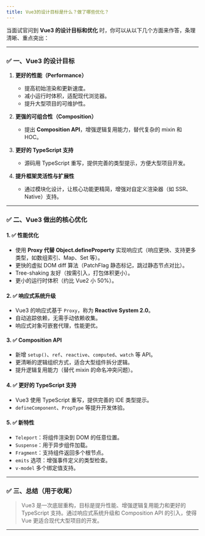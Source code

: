 ```yaml
---
title: Vue3的设计目标是什么？做了哪些优化？
---
```


当面试官问到 **Vue3 的设计目标和优化** 时，你可以从以下几个方面来作答，条理清晰、重点突出：

---

### ✅ 一、Vue3 的设计目标

1. **更好的性能（Performance）**

   * 提高初始渲染和更新速度。
   * 减小运行时体积，适配现代浏览器。
   * 提升大型项目的可维护性。

2. **更强的可组合性（Composition）**

   * 提出 **Composition API**，增强逻辑复用能力，替代复杂的 mixin 和 HOC。

3. **更好的 TypeScript 支持**

   * 源码用 TypeScript 重写，提供完善的类型提示，方便大型项目开发。

4. **提升框架灵活性与扩展性**

   * 通过模块化设计，让核心功能更精简，增强对自定义渲染器（如 SSR、Native）支持。

---

### ✅ 二、Vue3 做出的核心优化

#### 1. ✅ 性能优化

* 使用 **Proxy 代替 Object.defineProperty** 实现响应式（响应更快、支持更多类型，如数组索引、Map、Set 等）。
* 更快的虚拟 DOM diff 算法（PatchFlag 静态标记，跳过静态节点对比）。
* Tree-shaking 友好（按需引入，打包体积更小）。
* 更小的运行时体积（约比 Vue2 小 50%）。

#### 2. ✅ 响应式系统升级

* Vue3 的响应式基于 `Proxy`，称为 **Reactive System 2.0**。
* 自动追踪依赖，无需手动依赖收集。
* 响应式对象可嵌套代理，性能更优。

#### 3. ✅ Composition API

* 新增 `setup()`、`ref`、`reactive`、`computed`、`watch` 等 API。
* 更清晰的逻辑组织方式，适合大型组件拆分逻辑。
* 提升逻辑复用能力（替代 mixin 的命名冲突问题）。

#### 4. ✅ 更好的 TypeScript 支持

* Vue3 使用 TypeScript 重写，提供完善的 IDE 类型提示。
* `defineComponent`、`PropType` 等提升开发体验。

#### 5. ✅ 新特性

* `Teleport`：将组件渲染到 DOM 的任意位置。
* `Suspense`：用于异步组件加载。
* `Fragment`：支持组件返回多个根节点。
* `emits` 选项：增强事件定义的类型检查。
* `v-model` 多个绑定值支持。

---

### ✅ 三、总结（用于收尾）

> Vue3 是一次底层重构，目标是提升性能、增强逻辑复用能力和更好的 TypeScript 支持。通过响应式系统升级和 Composition API 的引入，使得 Vue 更适合现代大型项目的开发。

---
